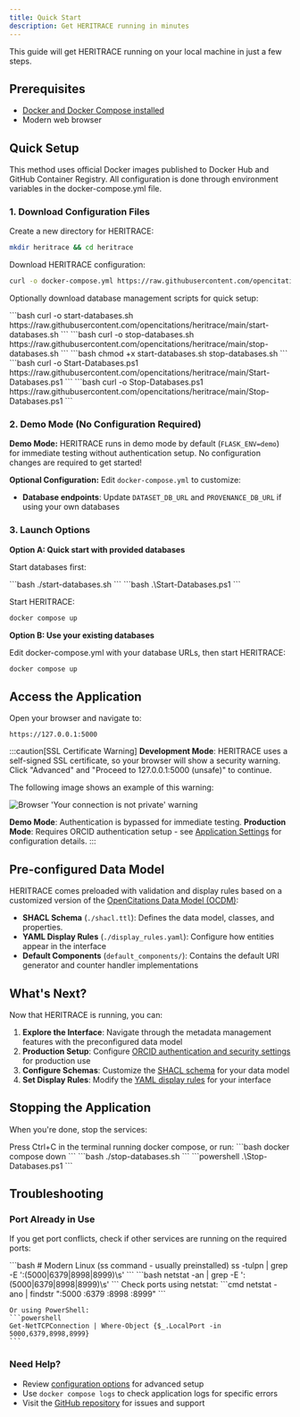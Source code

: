 ```yaml
---
title: Quick Start
description: Get HERITRACE running in minutes
---
```



This guide will get HERITRACE running on your local machine in just a few steps.

## Prerequisites

- <a href="https://docs.docker.com/get-docker/" target="_blank" rel="noopener noreferrer">Docker and Docker Compose installed</a>
- Modern web browser

## Quick Setup

This method uses official Docker images published to Docker Hub and GitHub Container Registry. All configuration is done through environment variables in the docker-compose.yml file.

### 1. Download Configuration Files

Create a new directory for HERITRACE:
```bash
mkdir heritrace && cd heritrace
```

Download HERITRACE configuration:
```bash
curl -o docker-compose.yml https://raw.githubusercontent.com/opencitations/heritrace/main/docker-compose.yml
```

Optionally download database management scripts for quick setup:

<Tabs>
  <TabItem label="Linux/MacOS">
    ```bash
    curl -o start-databases.sh https://raw.githubusercontent.com/opencitations/heritrace/main/start-databases.sh
    ```
    ```bash
    curl -o stop-databases.sh https://raw.githubusercontent.com/opencitations/heritrace/main/stop-databases.sh
    ```
    ```bash
    chmod +x start-databases.sh stop-databases.sh
    ```
  </TabItem>
  <TabItem label="Windows">
    ```bash
    curl -o Start-Databases.ps1 https://raw.githubusercontent.com/opencitations/heritrace/main/Start-Databases.ps1
    ```
    ```bash
    curl -o Stop-Databases.ps1 https://raw.githubusercontent.com/opencitations/heritrace/main/Stop-Databases.ps1
    ```
  </TabItem>
</Tabs>

### 2. Demo Mode (No Configuration Required)

**Demo Mode:** HERITRACE runs in demo mode by default (`FLASK_ENV=demo`) for immediate testing without authentication setup. No configuration changes are required to get started!

**Optional Configuration:** Edit `docker-compose.yml` to customize:
- **Database endpoints**: Update `DATASET_DB_URL` and `PROVENANCE_DB_URL` if using your own databases

### 3. Launch Options

**Option A: Quick start with provided databases**

Start databases first:

<Tabs>
  <TabItem label="Linux/MacOS">
    ```bash
    ./start-databases.sh
    ```
  </TabItem>
  <TabItem label="Windows">
    ```bash
    .\Start-Databases.ps1
    ```
  </TabItem>
</Tabs>

Start HERITRACE:
```bash
docker compose up
```

**Option B: Use your existing databases**

Edit docker-compose.yml with your database URLs, then start HERITRACE:
```bash
docker compose up
```


## Access the Application

Open your browser and navigate to:

```
https://127.0.0.1:5000
```

:::caution[SSL Certificate Warning]
**Development Mode**: HERITRACE uses a self-signed SSL certificate, so your browser will show a security warning. Click "Advanced" and "Proceed to 127.0.0.1:5000 (unsafe)" to continue.

The following image shows an example of this warning:

![Browser 'Your connection is not private' warning](../../../assets/connection_not_private.png)

**Demo Mode**: Authentication is bypassed for immediate testing. **Production Mode**: Requires ORCID authentication setup - see [Application Settings](/heritrace/configuration/app-settings/) for configuration details.
:::

## Pre-configured Data Model

HERITRACE comes preloaded with validation and display rules based on a customized version of the <a href="https://doi.org/10.1007/978-3-030-62466-8_28" target="_blank" rel="noopener noreferrer">OpenCitations Data Model (OCDM)</a>:

- **SHACL Schema** (`./shacl.ttl`): Defines the data model, classes, and properties.
- **YAML Display Rules** (`./display_rules.yaml`): Configure how entities appear in the interface
- **Default Components** (`default_components/`): Contains the default URI generator and counter handler implementations

## What's Next?

Now that HERITRACE is running, you can:

1. **Explore the Interface**: Navigate through the metadata management features with the preconfigured data model
2. **Production Setup**: Configure [ORCID authentication and security settings](/heritrace/configuration/app-settings/) for production use
3. **Configure Schemas**: Customize the [SHACL schema](/heritrace/configuration/shacl/) for your data model
4. **Set Display Rules**: Modify the [YAML display rules](/heritrace/configuration/display-rules/) for your interface

## Stopping the Application

When you're done, stop the services:

<Tabs>
  <TabItem label="Stop Application">
    Press Ctrl+C in the terminal running docker compose, or run:
    ```bash
    docker compose down
    ```
  </TabItem>
  <TabItem label="Stop Databases">
    <Tabs>
      <TabItem label="Linux/MacOS">
        ```bash
        ./stop-databases.sh
        ```
      </TabItem>
      <TabItem label="Windows">
        ```powershell
        .\Stop-Databases.ps1
        ```
      </TabItem>
    </Tabs>
  </TabItem>
</Tabs>

## Troubleshooting

### Port Already in Use
If you get port conflicts, check if other services are running on the required ports:

<Tabs>
  <TabItem label="Linux">
    ```bash
    # Modern Linux (ss command - usually preinstalled)
    ss -tulpn | grep -E ':(5000|6379|8998|8999)\s'
    ```
  </TabItem>
  <TabItem label="macOS">
    ```bash
    netstat -an | grep -E ':(5000|6379|8998|8999)\s'
    ```
  </TabItem>
  <TabItem label="Windows">
    Check ports using netstat:
    ```cmd
    netstat -ano | findstr ":5000 :6379 :8998 :8999"
    ```
    
    Or using PowerShell:
    ```powershell
    Get-NetTCPConnection | Where-Object {$_.LocalPort -in 5000,6379,8998,8999}
    ```
  </TabItem>
</Tabs>

### Need Help?
- Review [configuration options](/heritrace/configuration/app-settings/) for advanced setup
- Use `docker compose logs` to check application logs for specific errors
- Visit the <a href="https://github.com/opencitations/heritrace" target="_blank" rel="noopener noreferrer">GitHub repository</a> for issues and support